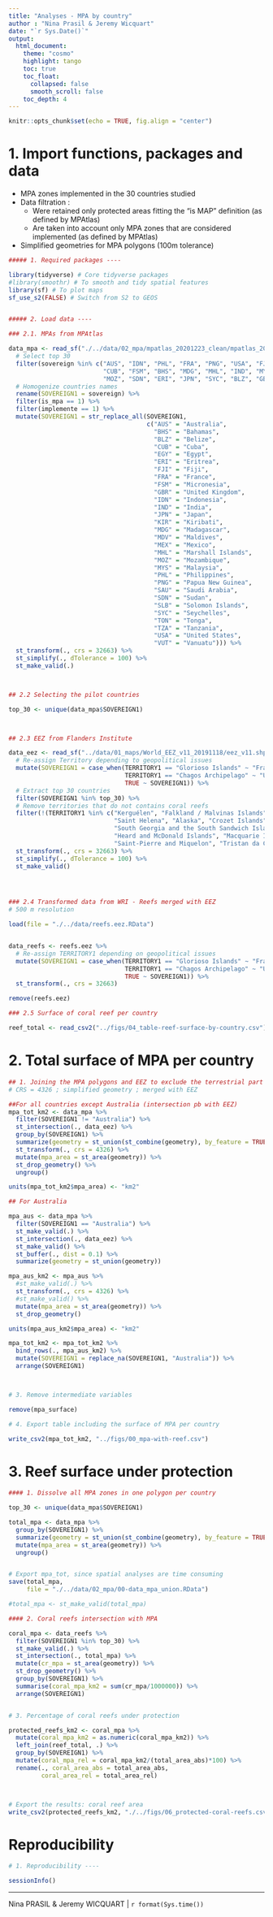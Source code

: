 ```yaml
---
title: "Analyses - MPA by country"
author : "Nina Prasil & Jeremy Wicquart"
date: "`r Sys.Date()`"
output: 
  html_document:
    theme: "cosmo"
    highlight: tango
    toc: true
    toc_float:
      collapsed: false
      smooth_scroll: false
    toc_depth: 4
---
```


```r

knitr::opts_chunk$set(echo = TRUE, fig.align = "center")

```

# 1. Import functions, packages and data
- MPA zones implemented in the 30 countries studied
- Data filtration : 
  * Were retained only protected areas fitting the "is MAP" definition (as defined by MPAtlas) 
  * Are taken into account only MPA zones that are considered implemented (as defined by MPAtlas)
- Simplified geometries for MPA polygons (100m tolerance)

```r

##### 1. Required packages ----

library(tidyverse) # Core tidyverse packages
#library(smoothr) # To smooth and tidy spatial features
library(sf) # To plot maps
sf_use_s2(FALSE) # Switch from S2 to GEOS


##### 2. Load data ----

### 2.1. MPAs from MPAtlas

data_mpa <- read_sf("./../data/02_mpa/mpatlas_20201223_clean/mpatlas_20201223_clean.shp") %>% 
  # Select top 30
  filter(sovereign %in% c("AUS", "IDN", "PHL", "FRA", "PNG", "USA", "FJI", "SLB", "SAU", "MDV",
                          "CUB", "FSM", "BHS", "MDG", "MHL", "IND", "MYS", "EGY", "KIR", "TZA",
                          "MOZ", "SDN", "ERI", "JPN", "SYC", "BLZ", "GBR", "VUT", "TON", "MEX")) %>% 
  # Homogenize countries names
  rename(SOVEREIGN1 = sovereign) %>% 
  filter(is_mpa == 1) %>% 
  filter(implemente == 1) %>% 
  mutate(SOVEREIGN1 = str_replace_all(SOVEREIGN1, 
                                      c("AUS" = "Australia",
                                        "BHS" = "Bahamas", 
                                        "BLZ" = "Belize",
                                        "CUB" = "Cuba", 
                                        "EGY" = "Egypt", 
                                        "ERI" = "Eritrea", 
                                        "FJI" = "Fiji", 
                                        "FRA" = "France", 
                                        "FSM" = "Micronesia",
                                        "GBR" = "United Kingdom",
                                        "IDN" = "Indonesia", 
                                        "IND" = "India", 
                                        "JPN" = "Japan", 
                                        "KIR" = "Kiribati",
                                        "MDG" = "Madagascar", 
                                        "MDV" = "Maldives", 
                                        "MEX" = "Mexico",
                                        "MHL" = "Marshall Islands",
                                        "MOZ" = "Mozambique", 
                                        "MYS" = "Malaysia",
                                        "PHL" = "Philippines", 
                                        "PNG" = "Papua New Guinea",
                                        "SAU" = "Saudi Arabia",
                                        "SDN" = "Sudan", 
                                        "SLB" = "Solomon Islands",
                                        "SYC" = "Seychelles",
                                        "TON" = "Tonga",
                                        "TZA" = "Tanzania",
                                        "USA" = "United States",
                                        "VUT" = "Vanuatu"))) %>% 
  st_transform(., crs = 32663) %>% 
  st_simplify(., dTolerance = 100) %>% 
  st_make_valid(.)



## 2.2 Selecting the pilot countries

top_30 <- unique(data_mpa$SOVEREIGN1)



## 2.3 EEZ from Flanders Institute 

data_eez <- read_sf("../data/01_maps/World_EEZ_v11_20191118/eez_v11.shp") %>% 
  # Re-assign Territory depending to geopolitical issues
  mutate(SOVEREIGN1 = case_when(TERRITORY1 == "Glorioso Islands" ~ "France",
                                TERRITORY1 == "Chagos Archipelago" ~ "United Kingdom",
                                TRUE ~ SOVEREIGN1)) %>% 
  # Extract top 30 countries
  filter(SOVEREIGN1 %in% top_30) %>% 
  # Remove territories that do not contains coral reefs 
  filter(!(TERRITORY1 %in% c("Kerguélen", "Falkland / Malvinas Islands", "United Kingdom", "France",
                             "Saint Helena", "Alaska", "Crozet Islands", "Amsterdam and Saint Paul Islands",
                             "South Georgia and the South Sandwich Islands", "Jersey", "Guernsey", "French Guiana",
                             "Heard and McDonald Islands", "Macquarie Island", "Ascension",
                             "Saint-Pierre and Miquelon", "Tristan da Cunha", "Gibraltar"))) %>% 
  st_transform(., crs = 32663) %>% 
  st_simplify(., dTolerance = 100) %>% 
  st_make_valid()




### 2.4 Transformed data from WRI - Reefs merged with EEZ 
# 500 m resolution

load(file = "./../data/reefs.eez.RData")


data_reefs <- reefs.eez %>%
  # Re-assign TERRITORY1 depending on geopolitical issues
  mutate(SOVEREIGN1 = case_when(TERRITORY1 == "Glorioso Islands" ~ "France",
                                TERRITORY1 == "Chagos Archipelago" ~ "United Kingdom",
                                TRUE ~ SOVEREIGN1)) %>% 
  st_transform(., crs = 32663)

remove(reefs.eez)

### 2.5 Surface of coral reef per country

reef_total <- read_csv2("../figs/04_table-reef-surface-by-country.csv")

```

# 2. Total surface of MPA per country

```r

## 1. Joining the MPA polygons and EEZ to exclude the terrestrial part of the MPAs
# CRS = 4326 ; simplified geometry ; merged with EEZ 

##For all countries except Australia (intersection pb with EEZ)
mpa_tot_km2 <- data_mpa %>%
  filter(SOVEREIGN1 != "Australia") %>% 
  st_intersection(., data_eez) %>% 
  group_by(SOVEREIGN1) %>% 
  summarize(geometry = st_union(st_combine(geometry), by_feature = TRUE)) %>%
  st_transform(., crs = 4326) %>% 
  mutate(mpa_area = st_area(geometry)) %>% 
  st_drop_geometry() %>% 
  ungroup()

units(mpa_tot_km2$mpa_area) <- "km2"

## For Australia

mpa_aus <- data_mpa %>% 
  filter(SOVEREIGN1 == "Australia") %>% 
  st_make_valid(.) %>% 
  st_intersection(., data_eez) %>% 
  st_make_valid() %>% 
  st_buffer(., dist = 0.1) %>% 
  summarize(geometry = st_union(geometry)) 

mpa_aus_km2 <- mpa_aus %>% 
  #st_make_valid(.) %>% 
  st_transform(., crs = 4326) %>% 
  #st_make_valid() %>% 
  mutate(mpa_area = st_area(geometry)) %>% 
  st_drop_geometry() 

units(mpa_aus_km2$mpa_area) <- "km2"

mpa_tot_km2 <- mpa_tot_km2 %>% 
  bind_rows(., mpa_aus_km2) %>% 
  mutate(SOVEREIGN1 = replace_na(SOVEREIGN1, "Australia")) %>% 
  arrange(SOVEREIGN1) 



# 3. Remove intermediate variables

remove(mpa_surface)

# 4. Export table including the surface of MPA per country

write_csv2(mpa_tot_km2, "../figs/00_mpa-with-reef.csv")


```

# 3. Reef surface under protection

```r

#### 1. Dissolve all MPA zones in one polygon per country

top_30 <- unique(data_mpa$SOVEREIGN1)

total_mpa <- data_mpa %>% 
  group_by(SOVEREIGN1) %>% 
  summarize(geometry = st_union(st_combine(geometry), by_feature = TRUE)) %>% 
  mutate(mpa_area = st_area(geometry)) %>% 
  ungroup()


# Export mpa_tot, since spatial analyses are time consuming
save(total_mpa, 
     file = "./../data/02_mpa/00-data_mpa_union.RData")

#total_mpa <- st_make_valid(total_mpa)

#### 2. Coral reefs intersection with MPA

coral_mpa <- data_reefs %>% 
  filter(SOVEREIGN1 %in% top_30) %>% 
  st_make_valid(.) %>% 
  st_intersection(., total_mpa) %>%   
  mutate(cr_mpa = st_area(geometry)) %>% 
  st_drop_geometry() %>% 
  group_by(SOVEREIGN1) %>% 
  summarise(coral_mpa_km2 = sum(cr_mpa/1000000)) %>% 
  arrange(SOVEREIGN1)  


# 3. Percentage of coral reefs under protection

protected_reefs_km2 <- coral_mpa %>% 
  mutate(coral_mpa_km2 = as.numeric(coral_mpa_km2)) %>%  
  left_join(reef_total, .) %>% 
  group_by(SOVEREIGN1) %>% 
  mutate(coral_mpa_rel = coral_mpa_km2/(total_area_abs)*100) %>% 
  rename(., coral_area_abs = total_area_abs, 
         coral_area_rel = total_area_rel) 



# Export the results: coral reef area 
write_csv2(protected_reefs_km2, "./../figs/06_protected-coral-reefs.csv")


```


# Reproducibility

```r

# 1. Reproducibility ----

sessionInfo()

```

---
Nina PRASIL & Jeremy WICQUART | `r format(Sys.time())`